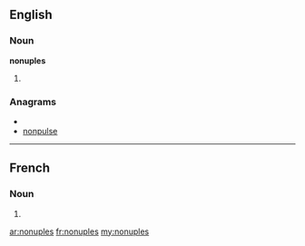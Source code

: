 ==English==

===Noun===
'''nonuples'''

# {{plural of|[[nonuple]]}}

===Anagrams===
* {{alphagram|elnnopsu}}
* [[nonpulse#English|nonpulse]]

----

==French==

===Noun===
{{infl|fr|plural}} {{m|p}}

# {{plural of|nonuple|lang=fr}}

[[ar:nonuples]]
[[fr:nonuples]]
[[my:nonuples]]